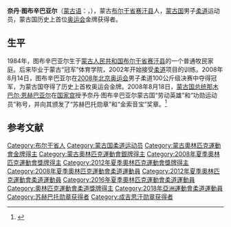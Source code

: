 {{MedalTableTop||200px}}
{{MedalCountry | {{MNG}} }}
{{MedalSport      |男子[[柔道|柔道]]}}
{{MedalCompetition | [[奧林匹克運動會|奧林匹克運動會]]}}
{{MedalGold   |  [[2008年夏季奧林匹克運動會|2008年北京]] | [[2008年夏季奧林匹克運動會柔道比賽－男子100公斤級|100公斤級]] }} 
{{MedalSilver   |  [[2012年夏季奧林匹克運動會|2012年倫敦]] | [[2012年夏季奧林匹克運動會男子100公斤級柔道比賽|100公斤級]] }}
{{MedalCompetition | [[亞洲柔道錦標賽|亞洲錦標賽]]}}
{{MedalSilver  | [[2007年亞洲柔道錦標賽|2007年科威特城]] | 100公斤級 }}
{{MedalBronze  | [[2008年亞洲柔道錦標賽|2008年濟洲市]] | 100公斤級 }}
{{MedalBottom}}
'''奈丹·图布辛巴亚尔'''（[[蒙古语|蒙古语]]：'''{{lang|mn|Найдангийн Түвшинбаяр}}'''，{{bd|1984年|6月1日}}），蒙古[[布尔干省|布尔干省]][[赛汗县|赛汗县]]人，[[蒙古国|蒙古国]]男子[[柔道|柔道]]运动员，蒙古国历史上首位[[奥运会|奥运会]]金牌获得者。

==生平==
1984年，图布辛巴亚尔生于[[蒙古人民共和国|蒙古人民共和国]][[布尔干省|布尔干省]][[赛汗县|赛汗县]]的一个普通牧民家庭。后来毕业于蒙古“冠军”体育学院，2002年开始接受[[柔道|柔道]]项目的训练。2008年8月14日，图布辛巴亚尔在[[2008年北京奥运会|2008年北京奥运会]]男子柔道100公斤级决赛中夺得冠军，为蒙古国夺得了历史上首枚奥运会金牌。2008年8月18日，[[蒙古国总统|蒙古国总统]][[那木巴尔·恩赫巴亚尔|那木巴尔·恩赫巴亚尔]]在[[国家宫_(蒙古国)|国家宫]]授予奈丹·图布辛巴亚尔蒙古国“劳动英雄”和“功勋运动员”称号，并向其颁发了“苏赫巴托勋章”和“金索音宝”奖章。<ref>{{Cite web |url=http://world.people.com.cn/GB/1029/42354/7685491.html |title=蒙古国总统向首位奥运冠军颁发勋章，人民网，2008年08月18日 |accessdate=2012年12月28日 |archive-date=2016年3月4日 |archive-url=https://web.archive.org/web/20160304074442/http://world.people.com.cn/GB/1029/42354/7685491.html |dead-url=yes }}</ref>

==参考文献==
{{reflist}}

{{蒙古国人物小作品}}
{{DEFAULTSORT:Tuvshinbayar, Naidanglin}}
[[Category:布尔干省人|Category:布尔干省人]]
[[Category:蒙古国柔道运动员|Category:蒙古国柔道运动员]]
[[Category:蒙古奧林匹克運動會金牌得主|Category:蒙古奧林匹克運動會金牌得主]]
[[Category:蒙古奧林匹克運動會銀牌得主|Category:蒙古奧林匹克運動會銀牌得主]]
[[Category:2008年夏季奧林匹克運動會獎牌得主|Category:2008年夏季奧林匹克運動會獎牌得主]]
[[Category:2012年夏季奧林匹克運動會獎牌得主|Category:2012年夏季奧林匹克運動會獎牌得主]]
[[Category:2008年夏季奧林匹克運動會柔道運動員|Category:2008年夏季奧林匹克運動會柔道運動員]]
[[Category:2012年夏季奧林匹克運動會柔道運動員|Category:2012年夏季奧林匹克運動會柔道運動員]]
[[Category:2016年夏季奧林匹克運動會柔道運動員|Category:2016年夏季奧林匹克運動會柔道運動員]]
[[Category:奧林匹克運動會柔道獎牌得主|Category:奧林匹克運動會柔道獎牌得主]]
[[Category:2018年亞洲運動會柔道運動員|Category:2018年亞洲運動會柔道運動員]]
[[Category:苏赫巴托勋章获得者|Category:苏赫巴托勋章获得者]]
[[Category:成吉思汗勋章获得者|Category:成吉思汗勋章获得者]]